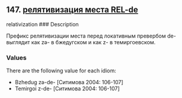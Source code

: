 ## 147. <a href =  'https://agricolamz.github.io/The_Circassian_Isoglosses_Database/147.html'>релятивизация места REL-de</a>
relativization
### Description

Префикс релятивизации места перед локативным превербом de- выглядит как zə- в бжедугском и как z- в темиргоевском.

### Values
There are the following value for each idiom:

* Bzhedug  zə-de- [Ситимова 2004: 106-107] 
* Temirgoi  z-de- [Ситимова 2004: 106-107] 

